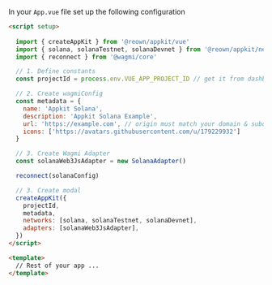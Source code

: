 

In your `App.vue` file set up the following configuration

```html
<script setup>
  
  import { createAppKit } from '@reown/appkit/vue'
  import { solana, solanaTestnet, solanaDevnet } from '@reown/appkit/networks'
  import { reconnect } from '@wagmi/core'

  // 1. Define constants
  const projectId = process.env.VUE_APP_PROJECT_ID // get it from dashboard.reown.com

  // 2. Create wagmiConfig
  const metadata = {
    name: 'Appkit Solana',
    description: 'Appkit Solana Example',
    url: 'https://example.com', // origin must match your domain & subdomain
    icons: ['https://avatars.githubusercontent.com/u/179229932']
  }

  // 3. Create Wagmi Adapter
  const solanaWeb3JsAdapter = new SolanaAdapter()

  reconnect(solanaConfig)

  // 3. Create modal
  createAppKit({
    projectId,
    metadata,
    networks: [solana, solanaTestnet, solanaDevnet],
    adapters: [solanaWeb3JsAdapter],
  })
</script>

<template>
  // Rest of your app ...
</template>

```
